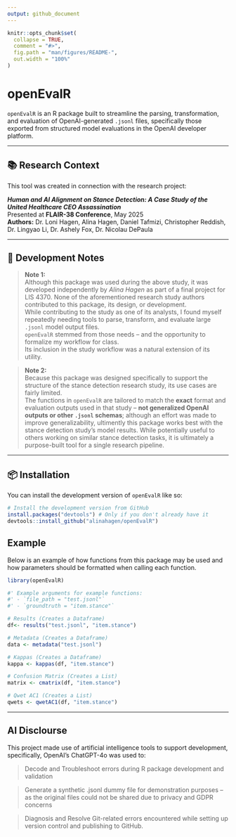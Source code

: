 ```yaml
---
output: github_document
---
```


<!-- README.md is generated from README.Rmd. Please edit that file -->

```r
knitr::opts_chunk$set(
  collapse = TRUE,
  comment = "#>",
  fig.path = "man/figures/README-",
  out.width = "100%"
)
```

# openEvalR

<!-- badges: start -->
<!-- badges: end -->

`openEvalR` is an R package built to streamline the parsing, transformation, and evaluation of OpenAI-generated `.jsonl` files, specifically those exported from structured model evaluations in the OpenAI developer platform.

---

## 📚 Research Context

This tool was created in connection with the research project:

**_Human and AI Alignment on Stance Detection: A Case Study of the United Healthcare CEO Assassination_**  
Presented at **FLAIR-38 Conference**, May 2025  
**Authors:** Dr. Loni Hagen, Alina Hagen, Daniel Tafmizi, Christopher Reddish, Dr. Lingyao Li, Dr. Ashely Fox, Dr. Nicolau DePaula

---

## 📝 Development Notes

> **Note 1:**  
> Although this package was used during the above study, it was developed independently by *Alina Hagen* as part of a final project for LIS 4370. None of the aforementioned research study authors contributed to this package, its design, or development.  
> While contributing to the study as one of its analysts, I found myself repeatedly needing tools to parse, transform, and evaluate large `.jsonl` model output files.  
> `openEvalR` stemmed from those needs -- and the opportunity to formalize my workflow for class.  
> Its inclusion in the study workflow was a natural extension of its utility.

> **Note 2:**  
> Because this package was designed specifically to support the structure of the stance detection research study, its use cases are fairly limited.  
> The functions in `openEvalR` are tailored to match the **exact** format and evaluation outputs used in that study -- **not generalized OpenAI outputs or other `.jsonl` schemas**; although an effort was made to improve generalizability, ultimently this package works best with the stance detection study's model results.
> While potentially useful to others working on similar stance detection tasks, it is ultimately a purpose-built tool for a single research pipeline.

---

## 📦 Installation

You can install the development version of `openEvalR` like so:

```r
# Install the development version from GitHub
install.packages("devtools") # Only if you don't already have it
devtools::install_github("alinahagen/openEvalR")
```

## Example

Below is an example of how functions from this package may be used and how parameters should be formatted when calling each function.

```r
library(openEvalR)

#' Example arguments for example functions:
#' - `file_path = "test.jsonl"`
#' - `groundtruth = "item.stance"`

# Results (Creates a Dataframe)
df<- results("test.jsonl", "item.stance")

# Metadata (Creates a Dataframe)
data <- metadata("test.jsonl")

# Kappas (Creates a Dataframe)
kappa <- kappas(df, "item.stance")

# Confusion Matrix (Creates a List)
matrix <- cmatrix(df, "item.stance")

# Qwet AC1 (Creates a List)
qwets <- qwetAC1(df, "item.stance")
```

---

## AI Disclourse 
This project made use of artificial intelligence tools to support development, specifically, OpenAI’s ChatGPT-4o was used to:

> Decode and Troubleshoot errors during R package development and validation

> Generate a synthetic .jsonl dummy file for demonstration purposes -- as the original files could not be shared due to privacy and GDPR concerns

> Diagnosis and Resolve Git-related errors encountered while setting up version control and publishing to GitHub.






